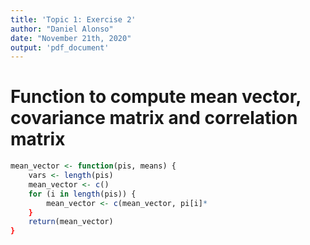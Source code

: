 ```yaml
---
title: 'Topic 1: Exercise 2'
author: "Daniel Alonso"
date: "November 21th, 2020"
output: 'pdf_document'
---
```


# Function to compute mean vector, covariance matrix and correlation matrix


```r
mean_vector <- function(pis, means) {
    vars <- length(pis)
    mean_vector <- c()
    for (i in length(pis)) {
        mean_vector <- c(mean_vector, pi[i]*
    }
    return(mean_vector)
}
```
